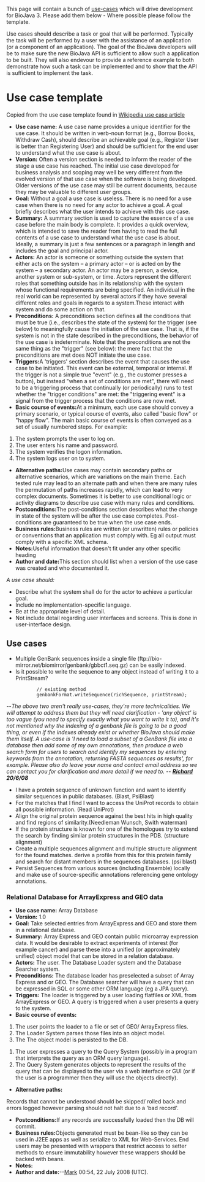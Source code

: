 This page will contain a bunch of [http://en.wikipedia.org/wiki/Use_case use-cases] which will drive development for BioJava 3. Please add them below - Where possible please follow the template.

Use cases should describe a task or goal that will be performed. Typically the task will be performed by a user with the assistance of an application (or a component of an application). The goal of the BioJava developers will be to make sure the new BioJava API is sufficient to allow such a application to be built. They will also endevour to provide a reference example to both demonstrate how such a task can be implemented and to show that the API is sufficient to implement the task.

= Use case template =
Copied from the use case template found in [http://en.wikipedia.org/wiki/Use_case Wikipedia use case article]

* '''Use case name:''' A use case name provides a unique identifier for the use case. It should be written in verb-noun format (e.g., Borrow Books, Withdraw Cash), should describe an achievable goal (e.g., Register User is better than Registering User) and should be sufficient for the end user to understand what the use case is about.
* '''Version:''' Often a version section is needed to inform the reader of the stage a use case has reached. The initial use case developed for business analysis and scoping may well be very different from the evolved version of that use case when the software is being developed. Older versions of the use case may still be current documents, because they may be valuable to different user groups.
* '''Goal:''' Without a goal a use case is useless. There is no need for a use case when there is no need for any actor to achieve a goal. A goal briefly describes what the user intends to achieve with this use case.
* '''Summary:''' A summary section is used to capture the essence of a use case before the main body is complete. It provides a quick overview, which is intended to save the reader from having to read the full contents of a use case to understand what the use case is about. Ideally, a summary is just a few sentences or a paragraph in length and includes the goal and principal actor.
* '''Actors:''' An actor is someone or something outside the system that either acts on the system – a primary actor – or is acted on by the system – a secondary actor. An actor may be a person, a device, another system or sub-system, or time. Actors represent the different roles that something outside has in its relationship with the system whose functional requirements are being specified. An individual in the real world can be represented by several actors if they have several different roles and goals in regards to a system.These interact with system and do some action on that.
* '''Preconditions:''' A preconditions section defines all the conditions that must be true (i.e., describes the state of the system) for the trigger (see below) to meaningfully cause the initiation of the use case. That is, if the system is not in the state described in the preconditions, the behavior of the use case is indeterminate. Note that the preconditions are not the same thing as the "trigger" (see below): the mere fact that the preconditions are met does NOT initiate the use case.
* '''Triggers: '''A 'triggers' section describes the event that causes the use case to be initiated. This event can be external, temporal or internal. If the trigger is not a simple true "event" (e.g., the customer presses a button), but instead "when a set of conditions are met", there will need to be a triggering process that continually (or periodically) runs to test whether the "trigger conditions" are met: the "triggering event" is a signal from the trigger process that the conditions are now met.
* '''Basic course of events: '''At a minimum, each use case should convey a primary scenario, or typical course of events, also called "basic flow" or "happy flow". The main basic course of events is often conveyed as a set of usually numbered steps. For example:

#The system prompts the user to log on. 
#The user enters his name and password. 
#The system verifies the logon information. 
#The system logs user on to system. 

* '''Alternative paths:'''Use cases may contain secondary paths or alternative scenarios, which are variations on the main theme. Each tested rule may lead to an alternate path and when there are many rules the permutation of paths increases rapidly, which can lead to very complex documents. Sometimes it is better to use conditional logic or activity diagrams to describe use case with many rules and conditions.
* '''Postconditions: '''The post-conditions section describes what the change in state of the system will be after the use case completes. Post-conditions are guaranteed to be true when the use case ends.
* '''Business rules: '''Business rules are written (or unwritten) rules or policies or conventions that an application must comply with. Eg all output must comply with a specific XML schema.
* '''Notes: '''Useful information that doesn't fit under any other specific heading
* '''Author and date: '''This section should list when a version of the use case was created and who documented it.

''A use case should:''

* Describe what the system shall do for the actor to achieve a particular goal. 
* Include no implementation-specific language. 
* Be at the appropriate level of detail. 
* Not include detail regarding user interfaces and screens. This is done in user-interface design.

== Use cases ==

* Multiple GenBank sequences inside a single file (ftp://bio-mirror.net/biomirror/genbank/gbbct1.seq.gz) can be easily indexed.
* Is it possible to write the sequence to any object instead of writing it to a PrintStream?

            // existing method
            genbankFormat.writeSequence(richSequence, printStream);

--''The above two aren't really use-cases, they're more technicalities. We will attempt to address them but they will need clarification - 'any object' is too vague (you need to specify exactly what you want to write it to), and it's not mentioned why the indexing of a genbank file is going to be a good thing, or even if the indexes already exist or whether BioJava should make them itself. A use-case is 'I need to load a subset of a GenBank file into a database then add some of my own annotations, then produce a web search form for users to search and identify my sequences by entering keywords from the annotation, returning FASTA sequences as results', for example. Please also do leave your name and contact email address so we can contact you for clarification and more detail if we need to. -- '''[[User:Rholland|Richard]] 20/6/08'''''


* I have a protein sequence of unknown function and want to identify similar sequences in public databases. (Blast, PsiBlast)
* For the matches that I find I want to access the UniProt records to obtain all possible information. (Read UniProt)
* Align the original protein sequence against the best hits in high quality and find regions of similarity.(Needleman Wunsch, Swith waterman)
* If the protein structure is known for one of the homologues try to extend the search by finding similar protein structures in the PDB. (structure alignment)
* Create a multiple sequences alignment and multiple structure alignment for the found matches. derive a profile from this for this protein family and search for distant members in the sequences databases. (psi blast)
* Persist Sequences from various sources (including Ensemble) locally and make use of source-specific annotations referencing gene ontology annotations.

=== Relational Database for ArrayExpress and GEO data ===

* '''Use case name:''' Array Database
* '''Version:''' 1.0
* '''Goal:''' Take selected entries from ArrayExpress and GEO and store them in a relational database.
* '''Summary:''' Array Express and GEO contain public microarray expression data. It would be desirable to extract experiments of interest (for example cancer) and parse these into a unified (or approximately unified) object model that can be stored in a relation database.
* '''Actors:''' The user. The Database Loader system and the Database Searcher system.
* '''Preconditions:''' The database loader has preselected a subset of Array Express and or GEO. The Database searcher will have a query that can be expressed in SQL or some other ORM language (eg a JPA query).
* '''Triggers: ''' The loader is triggered by a user loading flatfiles or XML from ArrayExpress or GEO. A query is triggered when a user presents a query to the system.
* '''Basic course of events: '''

#The user points the loader to a file or set of GEO/ ArrayExpress files. 
#The Loader System parses those files into an object model. 
#The The object model is persisted to the DB.

#The user expresses a query to the Query System (possibly in a program that interprets the query as an ORM query language).
#The Query System generates objects to represent the results of the query that can be displayed to the user via a web interface or GUI (or if the user is a programmer then they will use the objects directly).

* '''Alternative paths:'''
Records that cannot be understood should be skipped/ rolled back and errors logged however parsing should not halt due to a 'bad record'.
* '''Postconditions: '''If any records are successfully loaded then the DB will commit.
* '''Business rules: '''Objects generated must be bean-like so they can be used in J2EE apps as well as serialize to XML for Web-Services. End users may be presented with wrappers that restrict access to setter methods to ensure immutability however these wrappers should be backed with beans.
* '''Notes: '''
* '''Author and date: '''--[[User:Mark|Mark]] 00:54, 22 July 2008 (UTC).